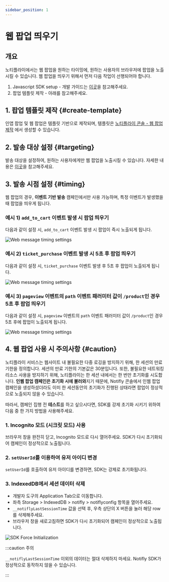 ```yaml
---
sidebar_position: 1
---
```


# 웹 팝업 띄우기

## 개요

노티플라이에서는 웹 팝업을 원하는 타이밍에, 원하는 사용자의 브라우저에 팝업을 노출시킬 수 있습니다. 웹 팝업을 띄우기 위해서 먼저 다음 작업이 선행되어야 합니다.

1. Javascript SDK setup - 개발 가이드는 [이곳](https://docs.notifly.tech/ko/developer-guide/client-sdk/javascript-sdk)을 참고해주세요.
2. 팝업 템플릿 제작 - 아래를 참고해주세요.

## 1. 팝업 템플릿 제작 {#create-template}

인앱 팝업 및 웹 팝업은 템플릿 기반으로 제작되며, 템플릿은 [노티플라이 콘솔 - 웹 팝업 제작](https://notifly.tech/console/in-web-message?environment=1) 에서 생성할 수 있습니다.

## 2. 발송 대상 설정 {#targeting}

발송 대상을 설정하여, 원하는 사용자에게만 웹 팝업을 노출시킬 수 있습니다. 자세한 내용은 [이곳](/ko/user-guide/campaigns/campaign-segments/segment#user-group-setup)을 참고해주세요.

## 3. 발송 시점 설정 {#timing}

웹 팝업의 경우, **이벤트 기반 발송** 캠페인에서만 사용 가능하며, 특정 이벤트가 발생했을 때 팝업을 띄우게 됩니다.

### 예시 1) `add_to_cart` 이벤트 발생 시 팝업 띄우기

다음과 같이 설정 시, `add_to_cart` 이벤트 발생 시 팝업이 즉시 노출되게 됩니다.

![Web message timing settings](./img/examples/basic.png)

### 예시 2) `ticket_purchase` 이벤트 발생 시 5초 후 팝업 띄우기

다음과 같이 설정 시, `ticket_purchase` 이벤트 발생 후 5초 후 팝업이 노출되게 됩니다.

![Web message timing settings](./img/examples/delay.png)

### 예시 3) `pageview` 이벤트의 `path` 이벤트 패러미터 값이 `/product`인 경우 5초 후 팝업 띄우기

다음과 같이 설정 시, `pageview` 이벤트의 `path` 이벤트 패러미터 값이 `/product`인 경우 5초 후에 팝업이 노출되게 됩니다.

![Web message timing settings](./img/examples/conditional.png)

## 4. 웹 팝업 사용 시 주의사항 {#caution}

노티플라이 서비스는 웹사이트 내 불필요한 다중 로깅을 방지하기 위해, 한 세션의 만료 기한을 정의합니다. 세션의 만료 기한의 기본값은 30분입니다.
또한, 불필요한 네트워킹 리소스 사용을 방지하기 위해, 노티플라이는 한 세션 내에서는 한 번만 초기화를 시도합니다.
**인웹 팝업 캠페인은 초기화 시에 불러와**지기 때문에, Notifly 콘솔에서 인웹 팝업 캠페인을 생성하셨더라도
이미 한 세션동안의 초기화가 진행된 상태라면 팝업이 정상적으로 노출되지 않을 수 있습니다.

따라서, 캠페인 집행 전 **테스트**를 하고 싶으시다면, SDK를 강제 초기화 시키기 위하여 다음 중 한 가지 방법을 사용해주세요.

### 1. Incognito 모드 (시크릿 모드) 사용

브라우저 창을 완전히 닫고, Incognito 모드로 다시 열어주세요. SDK가 다시 초기화되어 캠페인이 정상적으로 노출됩니다.

### 2. `setUserId`를 이용하여 유저 아이디 변경

`setUserId`를 호출하여 유저 아이디를 변경하면, SDK는 강제로 초기화됩니다.

### 3. IndexedDB에서 세션 데이터 삭제

- 개발자 도구의 Application Tab으로 이동합니다.
- 좌측 Storage > IndexedDB > notifly > notiflyconfig 항목을 열어주세요.
- `__notiflyLastSessionTime` 값을 선택 후, 우측 상단의 X 버튼을 눌러 해당 row를 삭제해주세요.
- 브라우저 창을 새로고침하면 SDK가 다시 초기화되어 캠페인이 정상적으로 노출됩니다.

![SDK Force Initialization](./img/force-init.png)

:::caution 주의

`__notiflyLastSessionTime` 이외의 데이터는 절대 삭제하지 마세요. Notifly SDK가 정상적으로 동작하지 않을 수 있습니다.

:::
